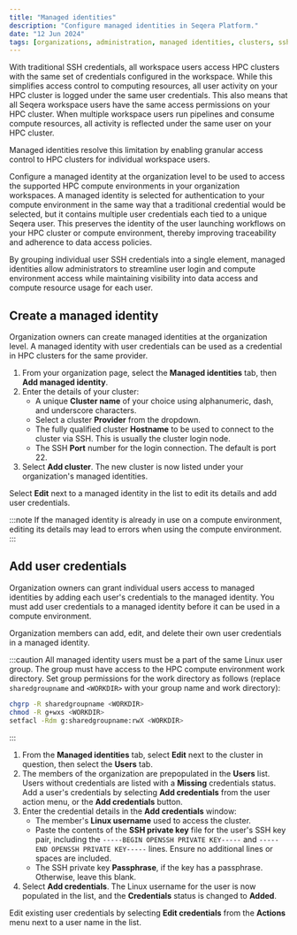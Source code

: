 ```yaml
---
title: "Managed identities"
description: "Configure managed identities in Seqera Platform."
date: "12 Jun 2024"
tags: [organizations, administration, managed identities, clusters, ssh, credentials]
---
```


With traditional SSH credentials, all workspace users access HPC clusters with the same set of credentials configured in the workspace. While this simplifies access control to computing resources, all user activity on your HPC cluster is logged under the same user credentials. This also means that all Seqera workspace users have the same access permissions on your HPC cluster. When multiple workspace users run pipelines and consume compute resources, all activity is reflected under the same user on your HPC cluster. 

Managed identities resolve this limitation by enabling granular access control to HPC clusters for individual workspace users. 

Configure a managed identity at the organization level to be used to access the supported HPC compute environments in your organization workspaces. A managed identity is selected for authentication to your compute environment in the same way that a traditional credential would be selected, but it contains multiple user credentials each tied to a unique Seqera user. This preserves the identity of the user launching workflows on your HPC cluster or compute environment, thereby improving traceability and adherence to data access policies. 

By grouping individual user SSH credentials into a single element, managed identities allow administrators to streamline user login and compute environment access while maintaining visibility into data access and compute resource usage for each user. 

## Create a managed identity 

Organization owners can create managed identities at the organization level. A managed identity with user credentials can be used as a credential in HPC clusters for the same provider. 

1. From your organization page, select the **Managed identities** tab, then **Add managed identity**.
1. Enter the details of your cluster:
    - A unique **Cluster name** of your choice using alphanumeric, dash, and underscore characters. 
    - Select a cluster **Provider** from the dropdown.
    - The fully qualified cluster **Hostname** to be used to connect to the cluster via SSH. This is usually the cluster login node. 
    - The SSH **Port** number for the login connection. The default is port 22. 
1. Select **Add cluster**. The new cluster is now listed under your organization's managed identities. 

Select **Edit** next to a managed identity in the list to edit its details and add user credentials. 

:::note
If the managed identity is already in use on a compute environment, editing its details may lead to errors when using the compute environment. 
:::

## Add user credentials 

Organization owners can grant individual users access to managed identities by adding each user's credentials to the managed identity. You must add user credentials to a managed identity before it can be used in a compute environment.

Organization members can add, edit, and delete their own user credentials in a managed identity.

:::caution 
All managed identity users must be a part of the same Linux user group. The group must have access to the HPC compute environment work directory. Set group permissions for the work directory as follows (replace `sharedgroupname` and `<WORKDIR>` with your group name and work directory):

```bash
chgrp -R sharedgroupname <WORKDIR>
chmod -R g+wxs <WORKDIR>
setfacl -Rdm g:sharedgroupname:rwX <WORKDIR>
```
:::

1. From the **Managed identities** tab, select **Edit** next to the cluster in question, then select the **Users** tab. 
1. The members of the organization are prepopulated in the **Users** list. Users without credentials are listed with a **Missing** credentials status. Add a user's credentials by selecting **Add credentials** from the user action menu, or the **Add credentials** button. 
1. Enter the credential details in the **Add credentials** window:
    - The member's **Linux username** used to access the cluster.
    - Paste the contents of the **SSH private key** file for the user's SSH key pair, including the `-----BEGIN OPENSSH PRIVATE KEY-----` and `-----END OPENSSH PRIVATE KEY-----` lines. Ensure no additional lines or spaces are included.
    - The SSH private key **Passphrase**, if the key has a passphrase. Otherwise, leave this blank. 
1. Select **Add credentials**. The Linux username for the user is now populated in the list, and the **Credentials** status is changed to **Added**. 

Edit existing user credentials by selecting **Edit credentials** from the **Actions** menu next to a user name in the list. 